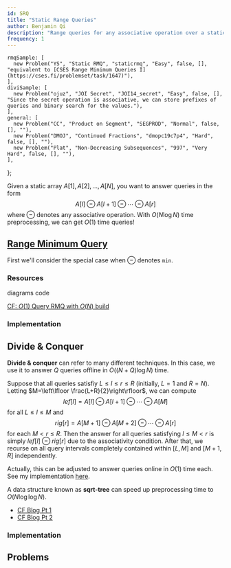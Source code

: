 ```yaml
---
id: SRQ
title: "Static Range Queries"
author: Benjamin Qi
description: "Range queries for any associative operation over a static array."
frequency: 1
---
```



    rmqSample: [
      new Problem("YS", "Static RMQ", "staticrmq", "Easy", false, [], "equivalent to [CSES Range Minimum Queries I](https://cses.fi/problemset/task/1647)"),
    ],
    diviSample: [
      new Problem("ojuz", "JOI Secret", "JOI14_secret", "Easy", false, [], "Since the secret operation is associative, we can store prefixes of queries and binary search for the values."),
    ],
    general: [
      new Problem("CC", "Product on Segment", "SEGPROD", "Normal", false, [], ""),
      new Problem("DMOJ", "Continued Fractions", "dmopc19c7p4", "Hard", false, [], ""),
      new Problem("Plat", "Non-Decreasing Subsequences", "997", "Very Hard", false, [], ""),
    ],
};

Given a static array $A[1],A[2],\ldots,A[N]$, you want to answer queries in the form 
$$
A[l]\ominus A[l+1]\ominus \cdots \ominus A[r]
$$ 
where $\ominus$ denotes any associative operation. With $O(N\log N)$ time preprocessing, we can get $O(1)$ time queries!

## [Range Minimum Query](https://en.wikipedia.org/wiki/Range_minimum_query)

First we'll consider the special case when $\ominus$ denotes `min`. 

<Problems problems={problems.rmqSample} />

### Resources

<Resources>
  <Resource source="CPH" title="9.1 - Minimum Queries" starred>diagrams</Resource>
  <Resource source="PAPS" title="11.2.2 - Sparse Tables" starred>code</Resource>
  <Resource source="cp-algo" title="RMQ" url="sequences/rmq.html"></Resource>
  <Resource source="cp-algo" title="Sparse Table" url="data_structures/sparse-table.html"></Resource>
</Resources>

<Optional title="Faster Preprocessing">

[CF: $O(1)$ Query RMQ with $O(N)$ build](https://codeforces.com/blog/entry/78931)
 
</Optional>

### Implementation

<Resources>
  <Resource source="Benq" url="https://github.com/bqi343/USACO/blob/master/Implementations/content/data-structures/Static%20Range%20Queries%20(9.1)/RMQ%20(9.1).h" title="RMQ"></Resource>
</Resources>

<IncompleteSection />

## Divide & Conquer

<Problems problems={problems.diviSample} />

**Divide & conquer** can refer to many different techniques. In this case, we use it to answer $Q$ queries offline in $O((N+Q)\log N)$ time. 

Suppose that all queries satisfiy $L\le l\le r\le R$ (initially, $L=1$ and $R=N$). Letting $M=\left\lfloor \frac{L+R}{2}\right\rfloor$, we can compute 
$$
lef[l]=A[l]\ominus A[l+1]\ominus \cdots \ominus A[M]
$$ 
for all $L\le l\le M$ and 
$$
rig[r]=A[M+1]\ominus A[M+2] \ominus \cdots\ominus A[r]
$$ 
for each $M< r\le R$. Then the answer for all queries satisfying $l\le M< r$ is simply $lef[l]\ominus rig[r]$ due to the associativity condition. After that, we recurse on all query intervals completely contained within $[L,M]$ and $[M+1,R]$ independently.

Actually, this can be adjusted to answer queries online in $O(1)$ time each. See my implementation [here](https://github.com/bqi343/USACO/blob/master/Implementations/content/data-structures/Static%20Range%20Queries%20(9.1)/RangeQuery.h).

<Optional title="Faster Preprocessing">

A data structure known as **sqrt-tree** can speed up preprocessing time to $O(N\log \log N)$.

 - [CF Blog Pt 1](http://codeforces.com/blog/entry/57046)
 - [CF Blog Pt 2](http://codeforces.com/blog/entry/59092)

</Optional>

### Implementation

<IncompleteSection />

## Problems

<Problems problems={problems.general} />